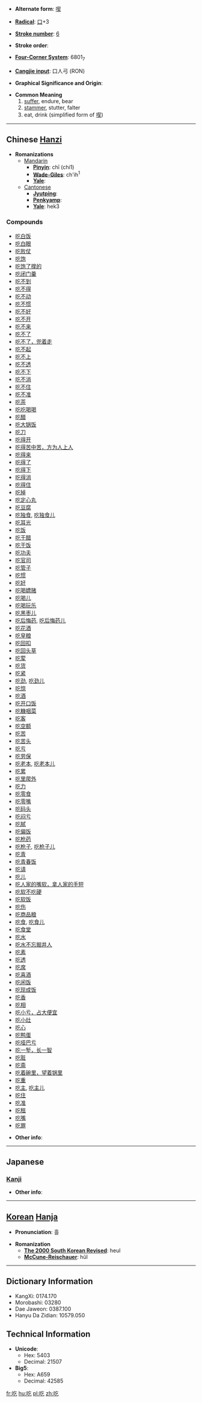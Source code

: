 * '''Alternate form''': [[喫]]

* '''[[Wiktionary:Chinese radical index| Radical]]''': [[Wiktionary:Chinese radical index 口|口]]+3

* '''[[Wiktionary:Chinese total strokes index|Stroke number]]''': [[Wiktionary:Chinese total strokes index 6|6]]

* '''Stroke order''': 

* '''[[Wiktionary:Chinese four corner index|Four-Corner System]]''': 6801<sub>7</sub>

* '''[[Wiktionary:Chinese Cangjie index|Cangjie input]]''': 口人弓 (RON)

* '''Graphical Significance and Origin''': 

* '''Common Meaning'''
*# [[suffer]], endure, bear
*# [[stammer]], stutter, falter
*# eat, drink (simplified form of [[喫]])

----

== Chinese [[Hanzi]] ==

* '''Romanizations'''
** [[Mandarin]]
*** '''[[Pinyin]]''': chī (chi1)
*** '''[[Wade-Giles]]''': ch'ih<sup>1</sup>
*** '''[[Yale]]''': 
**[[Cantonese]]
***'''[[Jyutping]]''':
***'''[[Penkyamp]]''': 
***'''[[Yale]]''': hek3

===Compounds===
*[[吃白饭]]
*[[吃白眼]]
*[[吃败仗]]
*[[吃饱]]
*[[吃饱了撑的]]
*[[吃闭门羹]]
*[[吃不到]]
*[[吃不得]]
*[[吃不动]]
*[[吃不惯]]
*[[吃不好]]
*[[吃不开]]
*[[吃不来]]
*[[吃不了]]
*[[吃不了，兜着走]]
*[[吃不起]]
*[[吃不上]]
*[[吃不透]]
*[[吃不下]]
*[[吃不消]]
*[[吃不住]]
*[[吃不准]]
*[[吃茶]]
*[[吃吃喝喝]]
*[[吃醋]]
*[[吃大锅饭]]
*[[吃刀]]
*[[吃得开]]
*[[吃得苦中苦，方为人上人]]
*[[吃得来]]
*[[吃得了]]
*[[吃得下]]
*[[吃得消]]
*[[吃得住]]
*[[吃掉]]
*[[吃定心丸]]
*[[吃豆腐]]
*[[吃独食]], [[吃独食儿]]
*[[吃耳光]]
*[[吃饭]]
*[[吃干醋]]
*[[吃干饭]]
*[[吃功夫]]
*[[吃官司]]
*[[吃管子]]
*[[吃惯]]
*[[吃好]]
*[[吃喝嫖赌]]
*[[吃喝儿]]
*[[吃喝玩乐]]
*[[吃黑枣儿]]
*[[吃后悔药]], [[吃后悔药儿]]
*[[吃花酒]]
*[[吃皇粮]]
*[[吃回扣]]
*[[吃回头草]]
*[[吃荤]]
*[[吃货]]
*[[吃紧]]
*[[吃劲]], [[吃劲儿]]
*[[吃惊]]
*[[吃酒]]
*[[吃开口饭]]
*[[吃糠咽菜]]
*[[吃客]]
*[[吃空额]]
*[[吃苦]]
*[[吃苦头]]
*[[吃亏]]
*[[吃劳保]]
*[[吃老本]], [[吃老本儿]]
*[[吃累]]
*[[吃里爬外]]
*[[吃力]]
*[[吃零食]]
*[[吃零嘴]]
*[[吃码头]]
*[[吃闷亏]]
*[[吃腻]]
*[[吃偏饭]]
*[[吃枪药]]
*[[吃枪子]], [[吃枪子儿]]
*[[吃青]]
*[[吃青春饭]]
*[[吃请]]
*[[吃儿]]
*[[吃人家的嘴软，拿人家的手短]]
*[[吃软不吃硬]]
*[[吃软饭]]
*[[吃伤]]
*[[吃商品粮]]
*[[吃食]], [[吃食儿]]
*[[吃食堂]]
*[[吃水]]
*[[吃水不忘掘井人]]
*[[吃素]]
*[[吃透]]
*[[吃席]]
*[[吃喜酒]]
*[[吃闲饭]]
*[[吃现成饭]]
*[[吃香]]
*[[吃相]]
*[[吃小亏，占大便宜]]
*[[吃小灶]]
*[[吃心]]
*[[吃鸭蛋]]
*[[吃哑巴亏]]
*[[吃一堑，长一智]]
*[[吃赃]]
*[[吃斋]]
*[[吃着碗里，望着锅里]]
*[[吃重]]
*[[吃主]], [[吃主儿]]
*[[吃住]]
*[[吃准]]
*[[吃租]]
*[[吃嘴]]
*[[吃罪]]

* '''Other info''': 

----

==Japanese==
===[[Kanji]]===
{{kanji|on readings=[[きつ]] (kitsu), [[こち]] (kochi)|kun readings=[[どもる]] (domoru)}}

* '''Other info''':  

----

== [[Korean]] [[Hanja]] ==

* '''Pronunciation''': 흘

* '''Romanization'''
** '''[[The 2000 South Korean Revised Romanization|The 2000 South Korean Revised]]''': heul
** '''[[McCune-Reischauer]]''': hŭl

----

== Dictionary Information ==

* KangXi: 0174.170
* Morobashi: 03280
* Dae Jaweon: 0387.100
* Hanyu Da Zidian: 10579.050

== Technical Information ==

* '''Unicode''':
** Hex: 5403
** Decimal: 21507
* '''Big5''':
** Hex: A659
** Decimal: 42585

[[fr:吃]]
[[hu:吃]]
[[pl:吃]]
[[zh:吃]]